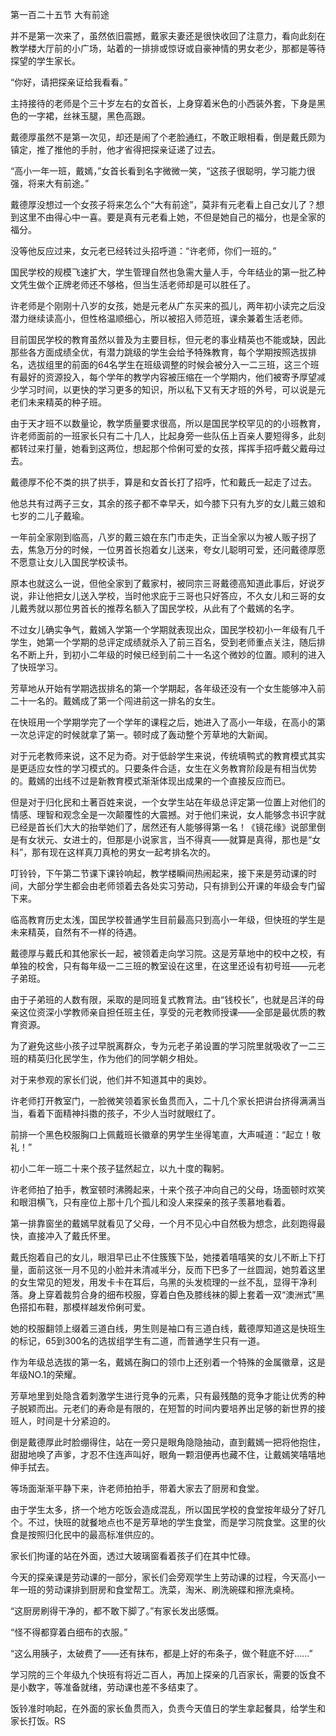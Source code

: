 

第一百二十五节 大有前途

并不是第一次来了，虽然依旧震撼，戴家夫妻还是很快收回了注意力，看向此刻在教学楼大厅前的小广场，站着的一排排或惊讶或自豪神情的男女老少，那都是等待探望的学生家长。

“你好，请把探亲证给我看看。”

主持接待的老师是个三十岁左右的女首长，上身穿着米色的小西装外套，下身是黑色的一字裙，丝袜玉腿，黑色高跟。

戴德厚虽然不是第一次见，却还是闹了个老脸通红，不敢正眼相看，倒是戴氏颇为镇定，推了推他的手肘，他才省得把探亲证递了过去。

“高小一年一班，戴嫣，”女首长看到名字微微一笑，“这孩子很聪明，学习能力很强，将来大有前途。”

戴德厚没想过一个女孩子将来怎么个“大有前途”，莫非有元老看上自己女儿了？想到这里不由得心中一喜。要是真有元老看上她，不但是她自己的福分，也是全家的福分。

没等他反应过来，女元老已经转过头招呼道：“许老师，你们一班的。”

国民学校的规模飞速扩大，学生管理自然也急需大量人手，今年结业的第一批乙种文凭生做个正牌老师还不够格，但当生活老师却是可以胜任了。

许老师是个刚刚十八岁的女孩，她是元老从广东买来的孤儿，两年初小读完之后没潜力继续读高小，但性格温顺细心，所以被招入师范班，课余兼着生活老师。

目前国民学校的教育虽然以普及为主要目标，但元老的事业精英也不能或缺，因此那些各方面成绩全优，有潜力跳级的学生会给予特殊教育，每个学期按照选拔排名，选拔组里的前面的64名学生在班级调整的时候会被分入一二三班，这三个班有最好的资源投入，每个学年的教学内容被压缩在一个学期内，他们被寄予厚望减少学习时间，以更快的学习更多的知识，所以私下又有天才班的外号，可以说是元老们未来精英的种子班。

由于天才班不以数量论，教学质量要求很高，所以是国民学校罕见的的小班教育，许老师面前的一班家长只有二十几人，比起身旁一些队伍上百亲人要短得多，此刻都转过来打量，她看到这两位，想起那个伶俐可爱的女孩，挥挥手招呼戴父戴母过去。

戴德厚不伦不类的拱了拱手，算是和女首长打了招呼，忙和戴氏一起走了过去。

他总共有过两子三女，其余的孩子都不幸早夭，如今膝下只有九岁的女儿戴三娘和七岁的二儿子戴瑜。

一年前全家刚到临高，八岁的戴三娘在东门市走失，正当全家以为被人贩子拐了去，焦急万分的时候，一位男首长抱着女儿送来，夸女儿聪明可爱，还问戴德厚愿不愿意让女儿入国民学校读书。

原本也就这么一说，但他全家到了戴家村，被同宗三哥戴德高知道此事后，好说歹说，非让他把女儿送入学校，当时他求庇于三哥也只好答应，不久女儿和三哥的女儿戴秀就以那位男首长的推荐名额入了国民学校，从此有了个戴嫣的名字。

不过女儿确实争气，戴嫣入学第一个学期就表现出众，国民学校初小一年级有几千学生，她第一个学期的总评定成绩就杀入了前三百名，受到老师重点关注，随后排名不断上升，到初小二年级的时候已经到前二十一名这个微妙的位置。顺利的进入了快班学习。

芳草地从开始有学期选拔排名的第一个学期起，各年级还没有一个女生能够冲入前二十一名的。戴嫣成了第一个闯进前这一排名的女生。

在快班用一个学期学完了一个学年的课程之后，她进入了高小一年级，在高小的第一次总评定的时候就拿了第一。顿时成了轰动整个芳草地的大新闻。

对于元老教师来说，这不足为奇。对于低龄学生来说，传统填鸭式的教育模式其实是更适应女性的学习模式的。只要条件合适，女生在义务教育阶段是有相当优势的。戴嫣的出线不过是新教育模式渐渐体现出成果的一个直接反应而已。

但是对于归化民和土著百姓来说，一个女学生站在年级总评定第一位置上对他们的情感、理智和观念全是一次颠覆性的大震撼。对于他们来说，女人能够念书识字就已经是首长们大大的抬举她们了，居然还有人能够得第一名！《镜花缘》说部里倒是有女状元、女进士的，但那是小说家言，当不得真――就算是真得，那也是“女科”，那有现在这样真刀真枪的男女一起考排名次的。

叮铃铃，下午第二节课下课铃响起，教学楼瞬间热闹起来，接下来是劳动课的时间，大部分学生都会由老师领着去各处实习劳动，只有排到公开课的年级会专门留下来。

临高教育历史太浅，国民学校普通学生目前最高只到高小一年级，但快班的学生是未来精英，自然有不一样的待遇。

戴德厚与戴氏和其他家长一起，被领着走向学习院。这是芳草地中的校中之校，有单独的校舍，只有每年级一二三班的教室设在这里，在这里还设有初号班――元老子弟班。

由于子弟班的人数有限，采取的是同班复式教育法。由“钱校长”，也就是吕洋的母亲这位资深小学教师亲自担任班主任，享受的元老教师授课――全部是最优质的教育资源。

为了避免这些小孩子过早脱离群众，专为元老子弟设置的学习院里就吸收了一二三班的精英归化民学生，作为他们的同学朝夕相处。

对于来参观的家长们说，他们并不知道其中的奥妙。

许老师打开教室门，一脸微笑领着家长鱼贯而入，二十几个家长把讲台挤得满满当当，看着下面精神抖擞的孩子，不少人当时就眼红了。

前排一个黑色校服胸口上佩戴班长徽章的男学生坐得笔直，大声喊道：“起立！敬礼！”

初小二年一班二十来个孩子猛然起立，以九十度的鞠躬。

许老师拍了拍手，教室顿时沸腾起来，十来个孩子冲向自己的父母，场面顿时欢笑和眼泪横飞，只有座位上那十几个孤儿和没人来探亲的孩子羡慕地看着。

第一排靠窗坐的戴嫣早就看见了父母，一个月不见心中自然极为想念，此刻跑得最快，直接冲入了戴氏怀里。

戴氏抱着自己的女儿，眼泪早已止不住簇簇下坠，她搂着嘻嘻笑的女儿不断上下打量，面前这张一月不见的小脸并未清减半分，反而下巴多了一丝圆润，她剪着这里的女生常见的短发，用发卡卡在耳后，乌黑的头发梳理的一丝不乱，显得干净利落。身上穿着裁剪合身的细布校服，穿着白色及膝线袜的脚上套着一双“澳洲式”黑色搭扣布鞋，那模样越发伶俐可爱。

她的校服翻领上缀着三道白线，男生则是袖口有三道白线，戴德厚知道这是快班生的标记，65到300名的选拔组学生有二道，而普通学生只有一道。

作为年级总选拔的第一名，戴嫣在胸口的领巾上还别着一个特殊的金属徽章，这是年级NO.1的荣耀。

芳草地里到处隐含着刺激学生进行竞争的元素，只有最残酷的竞争才能让优秀的种子脱颖而出。元老们的寿命是有限的，在短暂的时间内要培养出足够的新世界的接班人，时间是十分紧迫的。

倒是戴德厚此时脸绷得住，站在一旁只是眼角隐隐抽动，直到戴嫣一把将他抱住，甜甜地唤了声爹，才忍不住连声叫好，眼角一颗泪便再也藏不住，让戴嫣笑嘻嘻地伸手拭去。

等场面渐渐平静下来，许老师拍拍手，带着大家去了厨房和食堂。

由于学生太多，挤一个地方吃饭会造成混乱，所以国民学校的食堂按年级分了好几个。不过，快班的就餐地点也不是芳草地的学生食堂，而是学习院食堂。这里的伙食是按照归化民中的最高标准供应的。

家长们拘谨的站在外面，透过大玻璃窗看着孩子们在其中忙碌。

今天的探亲课是劳动课的一部分，家长们会旁观学生上劳动课的过程，今天高小一年一班的劳动课排到厨房和食堂帮工。洗菜，淘米、刷洗碗碟和擦洗桌椅。

“这厨房刷得干净的，都不敢下脚了。”有家长发出感慨。

“怪不得都穿着白细布的衣服。”

“这么用胰子，太破费了――还有抹布，都是上好的布条子，做个鞋底不好……”

学习院的三个年级九个快班有将近二百人，再加上探亲的几百家长，需要的饭食不是小数字，等准备就绪，劳动课也差不多结束了。

饭铃准时响起，在外面的家长鱼贯而入，负责今天值日的学生拿起餐具，给学生和家长打饭。RS

